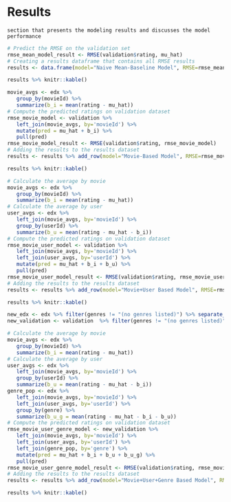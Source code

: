 


# Results
    section that presents the modeling results and discusses the model performance
    


```r
# Predict the RMSE on the validation set
rmse_mean_model_result <- RMSE(validation$rating, mu_hat)
# Creating a results dataframe that contains all RMSE results
results <- data.frame(model="Naive Mean-Baseline Model", RMSE=rmse_mean_model_result)
```

```r
results %>% knitr::kable()
```


```r
movie_avgs <- edx %>%
   group_by(movieId) %>%
   summarize(b_i = mean(rating - mu_hat))
# Compute the predicted ratings on validation dataset
rmse_movie_model <- validation %>%
   left_join(movie_avgs, by='movieId') %>%
   mutate(pred = mu_hat + b_i) %>%
   pull(pred)
rmse_movie_model_result <- RMSE(validation$rating, rmse_movie_model)
# Adding the results to the results dataset
results <- results %>% add_row(model="Movie-Based Model", RMSE=rmse_movie_model_result)
```

```r
results %>% knitr::kable()
```


```r
# Calculate the average by movie
movie_avgs <- edx %>%
   group_by(movieId) %>%
   summarize(b_i = mean(rating - mu_hat))
# Calculate the average by user
user_avgs <- edx %>%
   left_join(movie_avgs, by='movieId') %>%
   group_by(userId) %>%
   summarize(b_u = mean(rating - mu_hat - b_i))
# Compute the predicted ratings on validation dataset
rmse_movie_user_model <- validation %>%
   left_join(movie_avgs, by='movieId') %>%
   left_join(user_avgs, by='userId') %>%
   mutate(pred = mu_hat + b_i + b_u) %>%
   pull(pred)
rmse_movie_user_model_result <- RMSE(validation$rating, rmse_movie_user_model)
# Adding the results to the results dataset
results <- results %>% add_row(model="Movie+User Based Model", RMSE=rmse_movie_user_model_result)
```


```r
results %>% knitr::kable()
```

```r

new_edx <- edx %>% filter(genres != "(no genres listed)") %>% separate_rows(genres)
new_validation <- validation  %>% filter(genres != "(no genres listed)") %>% separate_rows(genres)

# Calculate the average by movie
movie_avgs <- edx %>%
   group_by(movieId) %>%
   summarize(b_i = mean(rating - mu_hat))
# Calculate the average by user
user_avgs <- edx %>%
   left_join(movie_avgs, by='movieId') %>%
   group_by(userId) %>%
   summarize(b_u = mean(rating - mu_hat - b_i))
genre_pop <- edx %>% 
   left_join(movie_avgs, by='movieId') %>%
   left_join(user_avgs, by='userId') %>%
   group_by(genre) %>%
   summarize(b_u_g = mean(rating - mu_hat - b_i - b_u))
# Compute the predicted ratings on validation dataset
rmse_movie_user_genre_model <- new_validation %>%
   left_join(movie_avgs, by='movieId') %>%
   left_join(user_avgs, by='userId') %>%
   left_join(genre_pop, by='genre') %>%
   mutate(pred = mu_hat + b_i + b_u + b_u_g) %>%
   pull(pred)
rmse_movie_user_genre_model_result <- RMSE(validation$rating, rmse_movie_user_genre_model)
# Adding the results to the results dataset
results <- results %>% add_row(model="Movie+User+Genre Based Model", RMSE=rmse_movie_user_genre_model_result)
```



```r
results %>% knitr::kable()
```
